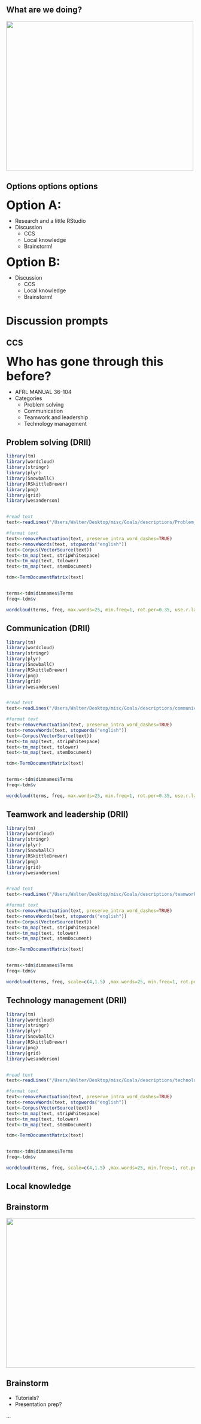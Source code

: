 ## What are we doing?

<div align="center">
<img class="decoded" src="images/larry.gif" width=500 height=400>
</div>


## Options options options

<div class="columns-2">

<font size="6"><b><span class="blue3">Option A: </font></b></span>

- Research and a little RStudio    
- Discussion 
    - CCS  
    - Local knowledge   
    - Brainstorm!

<font size="6"><b><span class="blue3">Option B: </font></b></span> 

- Discussion
    - CCS  
    - Local knowledge
    - Brainstorm!
</div>
    
# Discussion prompts  

## CCS  

<font size="6"><b><span class="blue3">Who has gone through this before?</font></b></span> 

- AFRL MANUAL 36-104  
- Categories  
    - Problem solving  
    - Communication  
    - Teamwork and leadership  
    - Technology management   
    
## Problem solving (DRII) {.flexbox .vcenter}

```r
library(tm)
library(wordcloud)
library(stringr)
library(plyr)
library(SnowballC)
library(RSkittleBrewer)
library(png)
library(grid)
library(wesanderson)


#read text
text<-readLines("/Users/Walter/Desktop/misc/Goals/descriptions/Problem_Solving_Factor_DRII.txt", warn=FALSE)

#format text
text<-removePunctuation(text, preserve_intra_word_dashes=TRUE)
text<-removeWords(text, stopwords("english"))
text<-Corpus(VectorSource(text))
text<-tm_map(text, stripWhitespace)
text<-tm_map(text, tolower)
text<-tm_map(text, stemDocument)

tdm<-TermDocumentMatrix(text)


terms<-tdm$dimnames$Terms
freq<-tdm$v

wordcloud(terms, freq, max.words=25, min.freq=1, rot.per=0.35, use.r.layout=FALSE, colors=wes.palette(5,"Zissou"))

```

## Communication (DRII) {.flexbox .vcenter}

```r
library(tm)
library(wordcloud)
library(stringr)
library(plyr)
library(SnowballC)
library(RSkittleBrewer)
library(png)
library(grid)
library(wesanderson)


#read text
text<-readLines("/Users/Walter/Desktop/misc/Goals/descriptions/communication.txt", warn=FALSE)

#format text
text<-removePunctuation(text, preserve_intra_word_dashes=TRUE)
text<-removeWords(text, stopwords("english"))
text<-Corpus(VectorSource(text))
text<-tm_map(text, stripWhitespace)
text<-tm_map(text, tolower)
text<-tm_map(text, stemDocument)

tdm<-TermDocumentMatrix(text)


terms<-tdm$dimnames$Terms
freq<-tdm$v

wordcloud(terms, freq, max.words=25, min.freq=1, rot.per=0.35, use.r.layout=FALSE, colors=wes.palette(5,"Darjeeling"))


```


## Teamwork and leadership (DRII) {.flexbox .vcenter}

```r
library(tm)
library(wordcloud)
library(stringr)
library(plyr)
library(SnowballC)
library(RSkittleBrewer)
library(png)
library(grid)
library(wesanderson)


#read text
text<-readLines("/Users/Walter/Desktop/misc/Goals/descriptions/teamwork.txt", warn=FALSE)

#format text
text<-removePunctuation(text, preserve_intra_word_dashes=TRUE)
text<-removeWords(text, stopwords("english"))
text<-Corpus(VectorSource(text))
text<-tm_map(text, stripWhitespace)
text<-tm_map(text, tolower)
text<-tm_map(text, stemDocument)

tdm<-TermDocumentMatrix(text)


terms<-tdm$dimnames$Terms
freq<-tdm$v

wordcloud(terms, freq, scale=c(4,1.5) ,max.words=25, min.freq=1, rot.per=0.35, use.r.layout=FALSE, colors=wes.palette(4,"Moonrise2"))

```

## Technology management (DRII) {.flexbox .vcenter}

```r
library(tm)
library(wordcloud)
library(stringr)
library(plyr)
library(SnowballC)
library(RSkittleBrewer)
library(png)
library(grid)
library(wesanderson)


#read text
text<-readLines("/Users/Walter/Desktop/misc/Goals/descriptions/technology.txt", warn=FALSE)

#format text
text<-removePunctuation(text, preserve_intra_word_dashes=TRUE)
text<-removeWords(text, stopwords("english"))
text<-Corpus(VectorSource(text))
text<-tm_map(text, stripWhitespace)
text<-tm_map(text, tolower)
text<-tm_map(text, stemDocument)

tdm<-TermDocumentMatrix(text)


terms<-tdm$dimnames$Terms
freq<-tdm$v

wordcloud(terms, freq, scale=c(4,1.5) ,max.words=25, min.freq=1, rot.per=0.35, use.r.layout=FALSE, colors=wes.palette(4,"Royal1"))

```

## Local knowledge



## Brainstorm  


<div align="center">
<img class="decoded" src="images/quizboy.gif" width=700 height=400>
</div>

## Brainstorm  

- Tutorials?  
- Presentation prep?  

...



